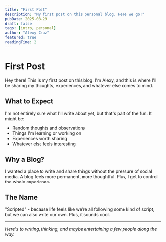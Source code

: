 ```yaml
---
title: "First Post"
description: "My first post on this personal blog. Here we go!"
pubDate: 2025-08-29
draft: false
tags: [intro, personal]
author: "Alexy Cruz"
featured: true
readingTime: 2
---
```


# First Post

Hey there! This is my first post on this blog. I'm Alexy, and this is where I'll be sharing my thoughts, experiences, and whatever else comes to mind.

## What to Expect

I'm not entirely sure what I'll write about yet, but that's part of the fun. It might be:
- Random thoughts and observations
- Things I'm learning or working on
- Experiences worth sharing
- Whatever else feels interesting

## Why a Blog?

I wanted a place to write and share things without the pressure of social media. A blog feels more permanent, more thoughtful. Plus, I get to control the whole experience.

## The Name

"Scripted" - because life feels like we're all following some kind of script, but we can also write our own. Plus, it sounds cool.

---

*Here's to writing, thinking, and maybe entertaining a few people along the way.*
